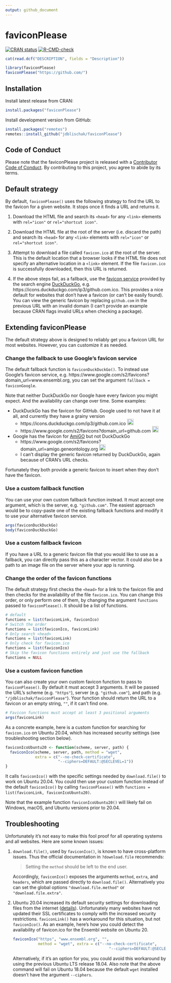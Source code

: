 ```yaml
---
output: github_document
---
```


<!-- README.md is generated from README.Rmd. Please edit that file -->

# faviconPlease

[![CRAN status](https://www.r-pkg.org/badges/version/faviconPlease)](https://cran.r-project.org/package=faviconPlease)
[![R-CMD-check](https://github.com/jdblischak/faviconPlease/workflows/R-CMD-check/badge.svg)](https://github.com/jdblischak/faviconPlease/actions)

```r
cat(read.dcf("DESCRIPTION", fields = "Description"))
```

```r
library(faviconPlease)
faviconPlease("https://github.com/")
```

## Installation

Install latest release from CRAN:

```r
install.packages("faviconPlease")
```

Install development version from GitHub:

```r
install.packages("remotes")
remotes::install_github("jdblischak/faviconPlease")
```

## Code of Conduct
  
Please note that the faviconPlease project is released with a [Contributor Code
of Conduct](https://contributor-covenant.org/version/2/0/CODE_OF_CONDUCT.html).
By contributing to this project, you agree to abide by its terms.

## Default strategy

By default, `faviconPlease()` uses the following strategy to find the URL to the
favicon for a given website. It stops once it finds a URL and returns it.

1. Download the HTML file and search its `<head>` for any `<link>` elements with
`rel="icon"` or `rel="shortcut icon"`.

1. Download the HTML file at the root of the server (i.e. discard the path) and
search its `<head>` for any `<link>` elements with `rel="icon"` or
`rel="shortcut icon"`.

1. Attempt to download a file called `favicon.ico` at the root of the server.
This is the default location that a browser looks if the HTML file does not
specify an alternative location in a `<link>` element. If the file `favicon.ico`
is successfully downloaded, then this URL is returned.

1. If the above steps fail, as a fallback, use the [favicon service][ddg-icon]
provided by the search engine [DuckDuckGo][ddg], e.g.
https://icons.duckduckgo.com/ip3/github.com.ico. This provides a nice default
for websites that don't have a favicon (or can't be easily found). You can view
the generic favicon by replacing `github.com` in the previous URL with an
invalid domain (I can't provide an example because CRAN flags invalid
URLs when checking a package).

[ddg]: https://duckduckgo.com/
[ddg-icon]: https://help.duckduckgo.com/privacy/favicons/

## Extending faviconPlease

The default strategy above is designed to reliably get you a favicon URL for
most websites. However, you can customize it as needed.

### Change the fallback to use Google's favicon service

The default fallback function is `faviconDuckDuckGo()`. To instead use Google's
favicon service, e.g. https://www.google.com/s2/favicons?domain_url=www.ensembl.org,
you can set the argument `fallback = faviconGoogle`.

Note that neither DuckDuckGo nor Google have every favicon you might expect.
And the availability can change over time.
Some examples:

* DuckDuckGo has the favicon for GitHub. Google used to not have it at all, and
  currently they have a grainy version
    * https://icons.duckduckgo.com/ip3/github.com.ico
    <img
      src="https://icons.duckduckgo.com/ip3/github.com.ico"
      alt="GitHub's favicon from DuckDuckGo"
      height="20px"
    />
    * https://www.google.com/s2/favicons?domain_url=github.com
    <img
      src="https://www.google.com/s2/favicons?domain_url=github.com"
      alt="GitHub's favicon from Google"
      height="20px"
    />
* Google has the favicon for [AmiGO][amigo] but not DuckDuckGo
    * https://www.google.com/s2/favicons?domain_url=amigo.geneontology.org
    <img
      src="https://www.google.com/s2/favicons?domain_url=geneontology.org"
      alt="AmiGO's favicon from Google"
      height="20px"
    />
    * I can't display the generic favicon returned by DuckDuckGo, again because
    of CRAN's URL checks.

[amigo]: http://amigo.geneontology.org/

Fortunately they both provide a generic favicon to insert when they don't have
the favicon.

### Use a custom fallback function

You can use your own custom fallback function instead. It must accept one
argument, which is the server, e.g. `"github.com"`. The easiest approach would
be to copy-paste one of the existing fallback functions and modify it to use
your alternative favicon service.

```r
args(faviconDuckDuckGo)
body(faviconDuckDuckGo)
```

### Use a custom fallback favicon

If you have a URL to a generic favicon file that you would like to use as a
fallback, you can directly pass this as a character vector. It could also be a
path to an image file on the server where your app is running.

### Change the order of the favicon functions

The default strategy first checks the `<head>` for a link to the favicon file
and then checks for the availability of the file `favicon.ico`. You can change
this order, or only perform one of them, by changing the argument `functions`
passed to `faviconPlease()`. It should be a list of functions.

```r
# default
functions = list(faviconLink, faviconIco)
# Switch the order
functions = list(faviconIco, faviconLink)
# Only search <head>
functions = list(faviconLink)
# Only check for favicon.ico
functions = list(faviconIco)
# Skip the favicon functions entirely and just use the fallback
functions = NULL
```

### Use a custom favicon function

You can also create your own custom favicon function to pass to
`faviconPlease()`. By default it must accept 3 arguments. It will be passed the
URL's scheme (e.g. `"https"`), server (e.g. `"github.com"`), and path (e.g.
`"/jdblischak/faviconPlease"`). Your function should return the URL to a favicon
or an empty string, `""`, if it can't find one.

```r
# Favicon functions must accept at least 3 positional arguments
args(faviconLink)
```

As a concrete example, here is a custom function for searching for `favicon.ico`
on Ubuntu 20.04, which has increased security settings (see troubleshooting
section below).

```r
faviconIcoUbuntu20 <- function(scheme, server, path) {
  faviconIco(scheme, server, path, method = "wget",
             extra = c("--no-check-certificate",
                       "--ciphers=DEFAULT:@SECLEVEL=1"))
}
```

It calls `faviconIco()` with the specific settings needed by `download.file()`
to work on Ubuntu 20.04. You could then use your custom function instead of the
default `faviconIco()` by calling `faviconPlease()` with `functions =
list(faviconLink, faviconIcoUbuntu20)`.

Note that the example function `faviconIcoUbuntu20()` will likely fail on
Windows, macOS, and Ubuntu versions prior to 20.04.

## Troubleshooting

Unfortunately it's not easy to make this fool proof for all operating systems
and all websites. Here are some known issues:

1. `download.file()`, used by `faviconIco()`, is known to have cross-platform
issues. Thus the official documentation in `?download.file` recommends:

    > Setting the `method` should be left to the end user.

    Accordingly, `faviconIco()` exposes the arguments `method`, `extra`, and
    `headers`, which are passed directly to `download.file()`. Alternatively you
    can set the global options `"download.file.method"` or
    `"download.file.extra"`.

1. Ubuntu 20.04 increased its default security settings for downloading files
from the internet ([details][openssl-ticket]). Unfortunately many websites have
not updated their SSL certificates to comply with the increased security
restrictions. `faviconLink()` has a workaround for this situation, but not
`faviconIco()`. As an example, here's how you could detect the availability of
favicon.ico for the Ensembl website on Ubuntu 20.

    ```r
    faviconIco("https", "www.ensembl.org", "",
               method = "wget", extra = c("--no-check-certificate",
                                              "--ciphers=DEFAULT:@SECLEVEL=1"))
    ```

    Alternatively, if it's an option for you, you could avoid this workaround by
    using the previous Ubuntu LTS release 18.04. Also note that the above
    command will fail on Ubuntu 18.04 because the default `wget` installed
    doesn't have the argument `--ciphers`.

    [openssl-ticket]: https://bugs.launchpad.net/ubuntu/+source/openssl/+bug/1864689
